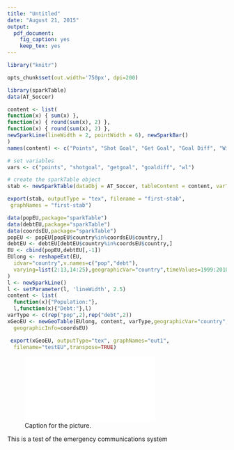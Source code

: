 ```yaml
---
title: "Untitled"
date: "August 21, 2015"
output:
  pdf_document:
    fig_caption: yes
    keep_tex: yes
---
```



```r

library("knitr")

opts_chunk$set(out.width='750px', dpi=200)

library(sparkTable)
data(AT_Soccer)

content <- list(
function(x) { sum(x) },
function(x) { round(sum(x), 2) },
function(x) { round(sum(x), 2) },
newSparkLine(lineWidth = 2, pointWidth = 6), newSparkBar()
)
names(content) <- c("Points", "Shot Goal", "Get Goal", "Goal Diff", "Win/Lose")

# set variables
vars <- c("points", "shotgoal", "getgoal", "goaldiff", "wl")

# create the sparkTable object
stab <- newSparkTable(dataObj = AT_Soccer, tableContent = content, varType = vars)

export(stab, outputType = "tex", filename = "first-stab",
 graphNames = "first-stab")
```


```r

data(popEU,package="sparkTable")
data(debtEU,package="sparkTable")
data(coordsEU,package="sparkTable")
popEU <- popEU[popEU$country%in%coordsEU$country,]
debtEU <- debtEU[debtEU$country%in%coordsEU$country,]
EU <- cbind(popEU,debtEU[,-1])
EUlong <- reshapeExt(EU,
  idvar="country",v.names=c("pop","debt"),
  varying=list(2:13,14:25),geographicVar="country",timeValues=1999:2010
)
l <- newSparkLine()
l <- setParameter(l, 'lineWidth', 2.5)
content <- list(
  function(x){"Population:"},
  l,function(x){"Debt:"},l)
varType <- c(rep("pop",2),rep("debt",2))
xGeoEU <- newGeoTable(EUlong, content, varType,geographicVar="country",
  geographicInfo=coordsEU)

 export(xGeoEU, outputType="tex", graphNames="out1",
  filename="testEU",transpose=TRUE)
```



![Caption for the picture.](testEU.pdf)

\newpage

This is a test of the emergency communications system

\begin{figure}[htbp]
\centering
%trim option's parameter order: left bottom right top
\includegraphics[trim = 70mm 110mm 70mm 40mm, clip, width=30cm]{first-stab.pdf}
\caption{My Citation}
\end{figure}

 
